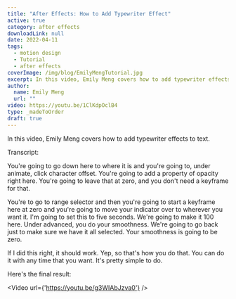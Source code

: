 ```yaml
---
title: "After Effects: How to Add Typewriter Effect"
active: true
category: after effects
downloadLink: null
date: 2022-04-11
tags:
  - motion design
  - Tutorial
  - after effects
coverImage: /img/blog/EmilyMengTutorial.jpg
excerpt: In this video, Emily Meng covers how to add typewriter effects to text.
author:
  name: Emily Meng
  url: ""
video: https://youtu.be/1ClKdpOclB4
type: _madeToOrder
draft: true
---
```


In this video, Emily Meng covers how to add typewriter effects to text.

Transcript:

You're going to go down here to where it is and you're going to, under animate, click character offset. You're going to add a property of opacity right here. You're going to leave that at zero, and you don't need a keyframe for that.

You're to go to range selector and then you're going to start a keyframe here at zero and you're going to move your indicator over to wherever you want it. I'm going to set this to five seconds. We're going to make it 100 here. Under advanced, you do your smoothness. We're going to go back just to make sure we have it all selected. Your smoothness is going to be zero.

If I did this right, it should work. Yep, so that's how you do that. You can do it with any time that you want. It's pretty simple to do.

Here's the final result:

<Video url={'https://youtu.be/g3WIAbJzva0'} />
